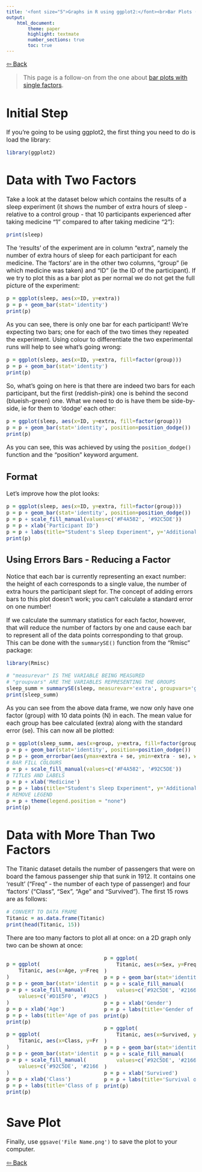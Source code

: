 ```yaml
---
title: '<font size="5">Graphs in R using ggplot2:</font><br>Bar Plots (Multiple Factors)'
output:
    html_document:
        theme: paper
        highlight: textmate
        number_sections: true
        toc: true
---
```

<font size="3">

[⇦ Back](../../R.html)

> This page is a follow-on from the one about [bar plots with single factors](barplots_single_factor.html).

Initial Step
============
If you're going to be using ggplot2, the first thing you need to do is load the library:

```r
library(ggplot2)
```

Data with Two Factors
=====================
Take a look at the dataset below which contains the results of a sleep experiment (it shows the number of extra hours of sleep - relative to a control group - that 10 participants experienced after taking medicine "1" compared to after taking medicine "2"):

```r
print(sleep)
```

The 'results' of the experiment are in column "extra", namely the number of extra hours of sleep for each participant for each medicine. The 'factors' are in the other two columns, "group" (ie which medicine was taken) and "ID" (ie the ID of the participant). If we try to plot this as a bar plot as per normal we do not get the full picture of the experiment:

```r
p = ggplot(sleep, aes(x=ID, y=extra))
p = p + geom_bar(stat='identity')
print(p)
```

As you can see, there is only one bar for each participant! We're expecting two bars; one for each of the two times they repeated the experiment. Using colour to differentiate the two experimental runs will help to see what's going wrong:

```r
p = ggplot(sleep, aes(x=ID, y=extra, fill=factor(group)))
p = p + geom_bar(stat='identity')
print(p)
```

So, what's going on here is that there are indeed two bars for each participant, but the first (reddish-pink) one is behind the second (blueish-green) one. What we need to do is have them be side-by-side, ie for them to 'dodge' each other:

```r
p = ggplot(sleep, aes(x=ID, y=extra, fill=factor(group)))
p = p + geom_bar(stat='identity', position=position_dodge())
print(p)
```

As you can see, this was achieved by using the `position_dodge()` function and the "position" keyword argument.

Format
------
Let's improve how the plot looks:

```r
p = ggplot(sleep, aes(x=ID, y=extra, fill=factor(group)))
p = p + geom_bar(stat='identity', position=position_dodge())
p = p + scale_fill_manual(values=c('#F4A582', '#92C5DE'))
p = p + xlab('Participant ID')
p = p + labs(title="Student's Sleep Experiment", y='Additional Sleep Time [hr]', fill='Medicine')
print(p)
```

Using Errors Bars - Reducing a Factor
-------------------------------------
Notice that each bar is currently representing an exact number: the height of each corresponds to a single value, the number of extra hours the participant slept for. The concept of adding errors bars to this plot doesn't work; you can't calculate a standard error on one number!

If we calculate the summary statistics for each factor, however, that will reduce the number of factors by one and cause each bar to represent all of the data points corresponding to that group. This can be done with the `summarySE()` function from the "Rmisc" package:

```r
library(Rmisc)

# "measurevar" IS THE VARIABLE BEING MEASURED
# "groupvars" ARE THE VARIABLES REPRESENTING THE GROUPS
sleep_summ = summarySE(sleep, measurevar='extra', groupvars='group')
print(sleep_summ)
```

As you can see from the above data frame, we now only have one factor (group) with 10 data points (N) in each. The mean value for each group has bee calculated (extra) along with the standard error (se). This can now all be plotted:

```r
p = ggplot(sleep_summ, aes(x=group, y=extra, fill=factor(group)))
p = p + geom_bar(stat='identity', position=position_dodge())
p = p + geom_errorbar(aes(ymax=extra + se, ymin=extra - se), width=0.2)
# BAR FILL COLOURS
p = p + scale_fill_manual(values=c('#F4A582', '#92C5DE'))
# TITLES AND LABELS
p = p + xlab('Medicine')
p = p + labs(title="Student's Sleep Experiment", y='Additional Sleep Time [hr]')
# REMOVE LEGEND
p = p + theme(legend.position = "none")
print(p)
```

Data with More Than Two Factors
===============================
The Titanic dataset details the number of passengers that were on board the famous passenger ship that sunk in 1912. It contains one 'result' ("Freq" - the number of each type of passenger) and four 'factors' ("Class", "Sex", "Age" and "Survived"). The first 15 rows are as follows:

```r
# CONVERT TO DATA FRAME
Titanic = as.data.frame(Titanic)
print(head(Titanic, 15))
```

There are too many factors to plot all at once: on a 2D graph only two can be shown at once:

<style>
  .col2 {
    columns: 2 200px;         /* number of columns and width in pixels*/
    -webkit-columns: 2 200px; /* chrome, safari */
    -moz-columns: 2 200px;    /* firefox */
  }
</style>

<div class='col2'>

```r
p = ggplot(
    Titanic, aes(x=Age, y=Freq, fill=factor(Class))
)
p = p + geom_bar(stat='identity', position=position_dodge())
p = p + scale_fill_manual(
    values=c('#D1E5F0', '#92C5DE', '#4393C3', '#2166AC')
)
p = p + xlab('Age')
p = p + labs(title='Age of passengers on the Titanic', y='Count', fill='Class')
print(p)
```

```r
p = ggplot(
    Titanic, aes(x=Class, y=Freq, fill=factor(Sex))
)
p = p + geom_bar(stat='identity', position=position_dodge())
p = p + scale_fill_manual(
    values=c('#92C5DE', '#2166AC')
)
p = p + xlab('Class')
p = p + labs(title='Class of passengers on the Titanic', y='Count', fill='Gender')
print(p)
```

```r
p = ggplot(
    Titanic, aes(x=Sex, y=Freq, fill=factor(Survived))
)
p = p + geom_bar(stat='identity', position=position_dodge())
p = p + scale_fill_manual(
    values=c('#92C5DE', '#2166AC')
)
p = p + xlab('Gender')
p = p + labs(title='Gender of passengers on the Titanic', y='Count', fill='Survived')
print(p)
```

```r
p = ggplot(
    Titanic, aes(x=Survived, y=Freq, fill=factor(Age))
)
p = p + geom_bar(stat='identity', position=position_dodge())
p = p + scale_fill_manual(
    values=c('#92C5DE', '#2166AC')
)
p = p + xlab('Survived')
p = p + labs(title='Survival of passengers on the Titanic', y='Count', fill='Age')
print(p)
```

</div>

Save Plot
=========
Finally, use `ggsave('File Name.png')` to save the plot to your computer.

[⇦ Back](../../R.html)

</font>
